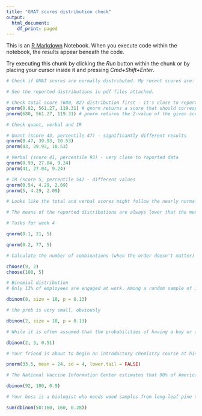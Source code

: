 ```yaml
---
title: "GMAT scores distribution check"
output:
  html_document:
    df_print: paged
---
```


This is an [R Markdown](http://rmarkdown.rstudio.com) Notebook. When you execute code within the notebook, the results appear beneath the code. 

Try executing this chunk by clicking the *Run* button within the chunk or by placing your cursor inside it and pressing *Cmd+Shift+Enter*. 

```r
# Check if GMAT scores are normally distributed. My recent scores are: total 680, quant 43, verbal 41, IR 5). And my reported percentiles are: 82, 47, 93, 54 respectively. Means and stds are from the GMAC website https://www.mba.com/exams/gmat/after-the-exam/gmat-scores-and-score-reports/what-gmat-percentile-ranking-means

# See the reported distributions in pdf files attached.

# Check total score (680, 82) distribution first - it's close to reported percentile but not equal.
qnorm(0.82, 561.27, 119.31) # qnorm returns a score that should correspond to a given percentile for normal distr.
pnorm(680, 561.27, 119.31) # pnorm returns the Z-value of the given score for normal distribution.

# Check quant, verbal and IR

# Quant (score 43, percentile 47) - significantly different results
qnorm(0.47, 39.93, 10.53)
pnorm(43, 39.93, 10.53)

# Verbal (score 41, percentile 93) - very close to reported data
qnorm(0.93, 27.04, 9.24)
pnorm(41, 27.04, 9.24)

# IR (score 5, percentile 54) - different values
qnorm(0.54, 4.29, 2.09)
pnorm(5, 4.29, 2.09)

# Looks like the total and verbal scores might follow the nearly normal distribution. 

# The means of the reported distributions are always lower that the medians, thus we deal with the left skewed distributions. Also, the distributions here don't follow the 68-95-99.7% rule.

```


```r

# Tasks for week 4

qnorm(0.1, 21, 5)

qnorm(0.2, 77, 5)

```

```r

# Calculate the number of combinations (when the order doesn't matter) - choose k from n

choose(9, 2)
choose(100, 5)

# Binomial distribution
# Only 13% of employees are engaged at work. Among a random sample of 10 employees calculate the probability that exactly 8 of them are engaged at work.  

dbinom(8, size = 10, p = 0.13)

# the prob is very small, obviously

dbinom(2, size = 10, p = 0.13)

```

```r
# While it is often assumed that the probabilities of having a boy or a girl are the same, the actual probability of having a boy is slightly higher at 0.51. Suppose a couple plans to have 3 children. What is the probability that exactly 2 of them will be boys?

dbinom(2, 3, 0.51)

# Your friend is about to begin an introductory chemistry course at his university. The course has collected data from students on their study habits for many years, and the professor reports that study times (in hours) for the final exam closely follow a normal distribution with mean 24 and standard deviation 4. What percentage of students study 34 hours or more?

pnorm(33.5, mean = 24, sd = 4, lower.tail = FALSE)

# The National Vaccine Information Center estimates that 90% of Americans have had the disease chickenpox by the time they reach adulthood. What is the probability that exactly 92 out of 100 randomly sampled American adults had chickenpox during childhood?

dbinom(92, 100, 0.9)

# Your boss is a biologist who needs wood samples from long-leaf pine trees with a fungal disease which is only visible under a microscope, and she sends you on an assignment to collect the samples. She wants at least 50 different diseased samples. She tells you that approximately 28% of long-leaf pine trees currently have the fungal disease. If you sample 160 long-leaf pine trees at random, what is the probability you’ll have at least 50 diseased samples to return to your boss? (Use the normal approximation to calculate this probability and chose the closest answer to the question.)

sum(dbinom(50:160, 160, 0.28))


```

